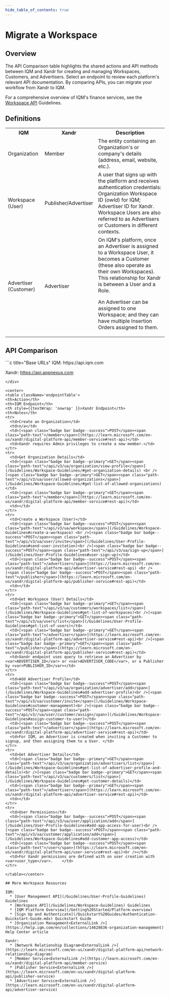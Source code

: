```yaml
---
hide_table_of_contents: true
---
```



# Migrate a Workspace

## Overview 

The API Comparison table highlights the shared actions and API methods between IQM and Xandr for creating and managing Workspaces, Customers, and Advertisers. Select an endpoint to review each platform's relevant API documentation. By comparing APIs, you can migrate your workflow from Xandr to IQM.

For a comprehensive overview of IQM's finance services, see the [Workspace API](/Guidelines/Workspace-Guidelines) Guidelines.

## Definitions

<center>
<table className='platformTable'>
<th>IQM</th>
<th>Xandr</th>
<th>Description</th>
<tr>
  <td>Organization</td>
  <td>Member</td>
  <td>The entity containing an Organization's or company's details (address, email, website, etc.).</td>
</tr>
<tr>
  <td>Workspace (User)</td>
  <td>Publisher/Advertiser</td>
  <td>A user that signs up with the platform and receives authentication credentials: Organization Workspace ID (<var>owId</var>) for IQM; Advertiser ID for Xandr. Workspace Users are also referred to as Advertisers or Customers in different contexts. </td>
</tr>
<tr>
  <td>Advertiser (Customer)</td>
  <td>Advertiser</td>
  <td>On IQM's platform, once an Advertiser is assigned to a Workspace User, it becomes a Customer (these also operate as their own Workspaces). This relationship for Xandr is between a User and a Role. <p />An Advertiser can be assigned to one Workspace; and they can have multiple Insertion Orders assigned to them.</td>
</tr>
</table></center>

## API Comparison

<div class="smallTable">
```c title="Base URLs"
  IQM: https://api.iqm.com
  
  Xandr: https://api.appnexus.com
```  
</div>

<center>
<table className='endpointTable'>
<th>Action</th>
<th>IQM Endpoint</th>
<th style={{textWrap: 'nowrap' }}>Xandr Endpoint</th>
<th>Notes</th>
<tr>
  <td>Create an Organization</td>
  <td>n/a</td>
  <td>[<span class="badge bar badge--success">POST</span><span class="path-text">/member</span>](https://learn.microsoft.com/en-us/xandr/digital-platform-api/member-service#rest-api)</td>
  <td>Xandr requires Admin privileges to create a new member.</td>
</tr>
<tr>
  <td>Get Organization Details</td>
  <td>[<span class="badge bar badge--primary">GET</span><span class="path-text">/api/v3/ua/organization/view-profile</span>](/Guidelines/Workspace-Guidelines/#get-organization-details) <br />[<span class="badge bar badge--primary">GET</span><span class="path-text">/api/v3/ua/user/allowed-organizations</span>](/Guidelines/Workspace-Guidelines/#get-list-of-allowed-organizations)</td>
  <td>[<span class="badge bar badge--primary">GET</span><span class="path-text">/member</span>](https://learn.microsoft.com/en-us/xandr/digital-platform-api/member-service#rest-api)</td>
  <td></td>
</tr>
<tr>
  <td>Create a Workspace (User)</td>
  <td>[<span class="badge bar badge--success">POST</span><span class="path-text">/api/v3/ua/workspace</span>](/Guidelines/Workspace-Guidelines#create-a-workspace) <br />[<span class="badge bar badge--success">POST</span><span class="path-text">/api/v3/ua/user/invite</span>](/Guidelines/User-Profile-Guidelines#send-user-invitation)<br />[<span class="badge bar badge--success">POST</span><span class="path-text">/api/v3/ua/sign-up</span>](/Guidelines/User-Profile-Guidelines#user-sign-up)</td>
  <td>[<span class="badge bar badge--success">POST</span><span class="path-text">/advertiser</span>](https://learn.microsoft.com/en-us/xandr/digital-platform-api/advertiser-service#rest-api) <br />[<span class="badge bar badge--success">POST</span><span class="path-text">/publisher</span>](https://learn.microsoft.com/en-us/xandr/digital-platform-api/publisher-service#rest-api)</td>
  <td></td>
</tr>
<tr>
  <td>Get Workspace (User) Details</td>
  <td>[<span class="badge bar badge--primary">GET</span><span class="path-text">/api/v3/ua/customers/workspaces/list</span>](/Guidelines/Workspace-Guidelines#get-list-of-workspaces)<br />[<span class="badge bar badge--primary">GET</span><span class="path-text">/api/v3/ua/users/list</span>](/Guidelines/User-Profile-Guidelines#get-list-of-users)</td>
  <td>[<span class="badge bar badge--primary">GET</span><span class="path-text">/advertiser</span>](https://learn.microsoft.com/en-us/xandr/digital-platform-api/advertiser-service#rest-api)<br />[<span class="badge bar badge--primary">GET</span><span class="path-text">/publisher</span>](https://learn.microsoft.com/en-us/xandr/digital-platform-api/publisher-service#rest-api)</td>
  <td>Xandr endpoint uses query to retrieve an Advertiser by <var>ADVERTISER_ID</var> or <var>ADVERTISER_CODE</var>, or a Publisher by <var>PUBLISHER_ID</var></td>
</tr>
<tr>
  <td>Add Advertiser Profile</td>
  <td>[<span class="badge bar badge--success">POST</span><span class="path-text">/api/v3/ua/organization/advertiser/add</span>](/Guidelines/Workspace-Guidelines#add-advertiser-profile)<br />[<span class="badge bar badge--success">POST</span><span class="path-text">/api/v3/ua/customer/invite</span>](/Guidelines/Workspace-Guidelines#customer-management)<br />[<span class="badge bar badge--success">POST</span><span class="path-text">/api/v3//ua/user/customer/assign</span>](/Guidelines/Workspace-Guidelines#assign-customer-to-user)</td>
  <td>[<span class="badge bar badge--success">POST</span><span class="path-text">/advertiser</span>](https://learn.microsoft.com/en-us/xandr/digital-platform-api/advertiser-service#rest-api)</td>
  <td>For IQM, an Advertiser is created when inviting a Customer to signup, and then assigning them to a User. </td>
</tr>
<tr>
  <td>Get Advertiser Details</td>
  <td>[<span class="badge bar badge--primary">GET</span><span class="path-text">/api/v3/ua/organization/advertisers/list</span>](/Guidelines/Workspace-Guidelines#get-list-of-advertiser-profile-and-details)<br />[<span class="badge bar badge--primary">GET</span><span class="path-text">/api/v3/ua/customers/list</span>](/Guidelines/Workspace-Guidelines#get-customer-details)</td>
  <td>[<span class="badge bar badge--primary">GET</span><span class="path-text">/advertiser</span>](https://learn.microsoft.com/en-us/xandr/digital-platform-api/advertiser-service#rest-api)</td>
  <td></td>
</tr>
<tr>
  <td>User Permissions</td>
  <td>[<span class="badge bar badge--success">POST</span><span class="path-text">/api/v3/ua/user/application/add</span>](/Guidelines/User-Profile-Guidelines#add-app-access-for-user)<br />[<span class="badge bar badge--success">POST</span><span class="path-text">/api/v3/ua/customer/application/add</span>](/Guidelines/Workspace-Guidelines#add-customer-app-access)</td>
  <td>[<span class="badge bar badge--success">POST</span><span class="path-text">/user</span>](https://learn.microsoft.com/en-us/xandr/digital-platform-api/user-service#rest-api)<br /></td>
  <td>For Xandr permissions are defined with on user creation with <var>user_type</var>.    </td>
</tr>

</table></center>

## More Workspace Resources 

IQM:
  * [User Management API](/Guidelines/User-Profile-Guidelines) Guidelines
  * [Workspace API](/Guidelines/Workspace-Guidelines) Guidelines
  * [IQM Platform Overview](/Getting%20Started/Platform-overview)
  * [Sign Up and Authenticate](/Quickstart%20Guides/Authentication-Quickstart-Guide.mdx) Quickstart Guide
  * [Organization Management<ExternalLink />](https://help.iqm.com/en/collections/14628636-organization-management) Help Center article

Xandr: 
  * [Network Relationship Diagram<ExternalLink />](https://learn.microsoft.com/en-us/xandr/digital-platform-api/network-relationship-diagram)
  * [Member Service<ExternalLink />](https://learn.microsoft.com/en-us/xandr/digital-platform-api/member-service)
  * [Publisher Service<ExternalLink />](https://learn.microsoft.com/en-us/xandr/digital-platform-api/publisher-service)
  * [Advertiser Service<ExternalLink />](https://learn.microsoft.com/en-us/xandr/digital-platform-api/advertiser-service)
